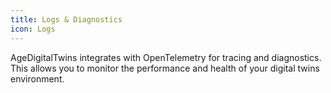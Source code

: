```yaml
---
title: Logs & Diagnostics
icon: Logs
---
```


AgeDigitalTwins integrates with OpenTelemetry for tracing and diagnostics. This allows you to monitor the performance and health of your digital twins environment.

